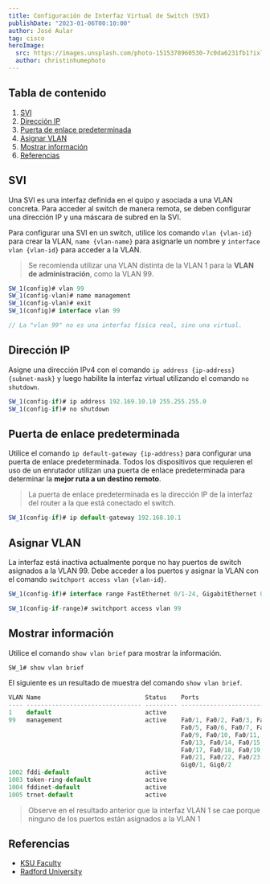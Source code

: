 ---
title: Configuración de Interfaz Virtual de Switch (SVI)
publishDate: "2023-01-06T00:10:00"
author: José Aular
tag: cisco
heroImage:
  src: https://images.unsplash.com/photo-1515378960530-7c0da6231fb1?ixlib=rb-4.0.3&ixid=MnwxMjA3fDB8MHxwaG90by1wYWdlfHx8fGVufDB8fHx8&auto=format&fit=crop&w=870&q=80
  author: christinhumephoto
---


## Tabla de contenido

1.  [SVI](/blog/configuracion-interfaz-virtual-switch#svi)
2.  [Dirección IP](/blog/configuracion-interfaz-virtual-switch#dirección-ip)
3.  [Puerta de enlace predeterminada](/blog/configuracion-interfaz-virtual-switch#puerta-de-enlace-predeterminada)
4.  [Asignar VLAN](/blog/configuracion-interfaz-virtual-switch#asignar-vlan)
5.  [Mostrar información](/blog/configuracion-interfaz-virtual-switch#mostrar-información)
6.  [Referencias](/blog/configuracion-interfaz-virtual-switch#referencias)

## SVI

Una SVI es una interfaz definida en el quipo y asociada a una VLAN concreta.
Para acceder al switch de manera remota, se deben configurar una dirección IP y una máscara de subred en la SVI.

Para configurar una SVI en un switch, utilice los comando `vlan {vlan-id}` para crear la VLAN, `name {vlan-name}` para asignarle un nombre y `interface vlan {vlan-id}` para acceder a la VLAN.

> Se recomienda utilizar una VLAN distinta de la VLAN 1 para la **VLAN de administración**, como la VLAN 99.

```js title="Switch #1"
SW_1(config)# vlan 99
SW_1(config-vlan)# name management
SW_1(config-vlan)# exit
SW_1(config)# interface vlan 99

// La "vlan 99" no es una interfaz física real, sino una virtual.
```

## Dirección IP

Asigne una dirección IPv4 con el comando `ip address {ip-address} {subnet-mask}` y luego habilite la interfaz virtual utilizando el comando `no shutdown`.

```js title="Switch #1"
SW_1(config-if)# ip address 192.169.10.10 255.255.255.0
SW_1(config-if)# no shutdown
```

## Puerta de enlace predeterminada

Utilice el comando `ip default-gateway {ip-address}` para configurar una puerta de enlace predeterminada.
Todos los dispositivos que requieren el uso de un enrutador utilizan una puerta de enlace predeterminada
para determinar la **mejor ruta a un destino remoto**.

> La puerta de enlace predeterminada es la dirección IP de la interfaz del router a la que está conectado el switch.

```js title="Switch #1"
SW_1(config-if)# ip default-gateway 192.168.10.1
```

## Asignar VLAN

La interfaz está inactiva actualmente porque no hay puertos de switch asignados a la VLAN 99.
Debe acceder a los puertos y asignar la VLAN con el comando `switchport access vlan {vlan-id}`.

```js title="Switch #1"
SW_1(config-if)# interface range FastEthernet 0/1-24, GigabitEthernet 0/1-2
```

```js title="Switch #1"
SW_1(config-if-range)# switchport access vlan 99
```

## Mostrar información

Utilice el comando `show vlan brief` para mostrar la información.

```js title="Switch #1"
SW_1# show vlan brief
```

El siguiente es un resultado de muestra del comando `show vlan brief`.

```js title="Switch #1"
VLAN Name                             Status    Ports
---- -------------------------------- --------- -------------------------------
1    default                          active
99   management                       active    Fa0/1, Fa0/2, Fa0/3, Fa0/4
                                                Fa0/5, Fa0/6, Fa0/7, Fa0/8
                                                Fa0/9, Fa0/10, Fa0/11, Fa0/12
                                                Fa0/13, Fa0/14, Fa0/15, Fa0/16
                                                Fa0/17, Fa0/18, Fa0/19, Fa0/20
                                                Fa0/21, Fa0/22, Fa0/23, Fa0/24
                                                Gig0/1, Gig0/2
1002 fddi-default                     active
1003 token-ring-default               active
1004 fddinet-default                  active
1005 trnet-default                    active
```

> Observe en el resultado anterior que la interfaz VLAN 1 se cae porque ninguno
> de los puertos están asignados a la VLAN 1

## Referencias

- [KSU Faculty](https://faculty.ksu.edu.sa/sites/default/files/lab05_vlan.pdf)
- [Radford University](https://sites.radford.edu/~hlee3/classes/backup/itec451_spring2017/Cisco/CCNA2_RSE_spring2017/Lab%20Source%20Files_solutions/5.1.1.6%20Lab%20-%20Configuring%20Basic%20Switch%20Settings%20-%20solution.pdf)
